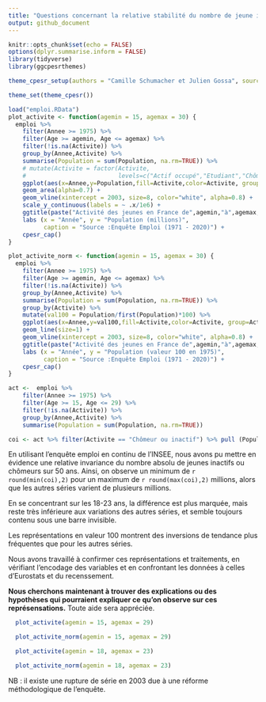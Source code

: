 ```yaml
---
title: "Questions concernant la relative stabilité du nombre de jeune inactifs ou chômeurs"
output: github_document
---
```


```r
knitr::opts_chunk$set(echo = FALSE)
options(dplyr.summarise.inform = FALSE)
library(tidyverse)
library(ggcpesrthemes)

theme_cpesr_setup(authors = "Camille Schumacher et Julien Gossa", source="INSEE, enquête emploi en continu 2003-2020, enquête emploi annuelle 1971 - 2002")

theme_set(theme_cpesr())

load("emploi.RData")
plot_activite <- function(agemin = 15, agemax = 30) {
  emploi %>%
    filter(Annee >= 1975) %>%
    filter(Age >= agemin, Age <= agemax) %>%
    filter(!is.na(Activite)) %>%
    group_by(Annee,Activite) %>%
    summarise(Population = sum(Population, na.rm=TRUE)) %>%
    # mutate(Activite = factor(Activite,
    #                          levels=c("Actif occupé","Etudiant","Chômeur ou inactif"))) %>%
    ggplot(aes(x=Annee,y=Population,fill=Activite,color=Activite, group=Activite)) +
    geom_area(alpha=0.7) + 
    geom_vline(xintercept = 2003, size=8, color="white", alpha=0.8) +
    scale_y_continuous(labels = ~ .x/1e6) +
    ggtitle(paste("Activité des jeunes en France de",agemin,"à",agemax,"ans")) +
    labs (x = "Année", y = "Population (millions)", 
          caption = "Source :Enquête Emploi (1971 - 2020)") +
    cpesr_cap()
}

plot_activite_norm <- function(agemin = 15, agemax = 30) {
  emploi %>%
    filter(Annee >= 1975) %>%
    filter(Age >= agemin, Age <= agemax) %>%
    filter(!is.na(Activite)) %>%
    group_by(Annee,Activite) %>%
    summarise(Population = sum(Population, na.rm=TRUE)) %>%
    group_by(Activite) %>%
    mutate(val100 = Population/first(Population)*100) %>%
    ggplot(aes(x=Annee,y=val100,fill=Activite,color=Activite, group=Activite)) +
    geom_line(size=1) +
    geom_vline(xintercept = 2003, size=8, color="white", alpha=0.8) +
    ggtitle(paste("Activité des jeunes en France de",agemin,"à",agemax,"ans")) +
    labs (x = "Année", y = "Population (valeur 100 en 1975)", 
          caption = "Source :Enquête Emploi (1971 - 2020)") +
    cpesr_cap()
}

```

```r
act <-  emploi %>%
    filter(Annee >= 1975) %>%
    filter(Age >= 15, Age <= 29) %>%
    filter(!is.na(Activite)) %>%
    group_by(Annee,Activite) %>%
    summarise(Population = sum(Population, na.rm=TRUE)) 

coi <- act %>% filter(Activite == "Chômeur ou inactif") %>% pull (Population) / 1e6 
```

En utilisant l'enquête emploi en continu de l'INSEE, nous avons pu mettre en évidence 
une relative invariance du nombre absolu de jeunes inactifs ou chômeurs sur 50 ans.
Ainsi, on observe un minimum de `r round(min(coi),2)` pour un maximum de `r round(max(coi),2)` millions,
alors que les autres séries varient de plusieurs millions.

En se concentrant sur les 18-23 ans, la différence est plus marquée, mais reste
très inférieure aux variations des autres séries, et semble toujours contenu sous 
une barre invisible. 

Les représentations en valeur 100 montrent des inversions de tendance plus 
fréquentes que pour les autres séries.

Nous avons travaillé à confirmer ces représentations et traitements, en vérifiant 
l'encodage des variables et en confrontant les données à celles d'Eurostats et 
du recenssement. 

__Nous cherchons maintenant à trouver des explications ou des hypothèses qui pourraient
expliquer ce qu'on observe sur ces représensations.__ Toute aide sera appréciée.


```r
  plot_activite(agemin = 15, agemax = 29)
```

```r
  plot_activite_norm(agemin = 15, agemax = 29)
```


```r
  plot_activite(agemin = 18, agemax = 23)
```

```r
  plot_activite_norm(agemin = 18, agemax = 23)
```

NB : il existe une rupture de série en 2003 due à une réforme méthodologique de
l'enquête.
